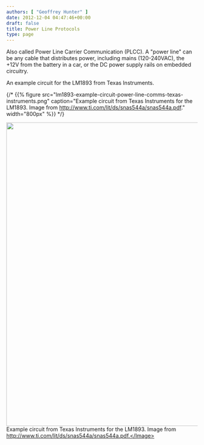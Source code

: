 ```yaml
---
authors: [ "Geoffrey Hunter" ]
date: 2012-12-04 04:47:46+00:00
draft: false
title: Power Line Protocols
type: page
---
```



<WarningIsNotes />

Also called Power Line Carrier Communication (PLCC). A "power line" can be any cable that distributes power, including mains (120-240VAC), the +12V from the battery in a car, or the DC power supply rails on embedded circuitry.

An example circuit for the LM1893 from Texas Instruments.

{/* {{% figure src="lm1893-example-circuit-power-line-comms-texas-instruments.png" caption="Example circuit from Texas Instruments for the LM1893. Image from http://www.ti.com/lit/ds/snas544a/snas544a.pdf."  width="800px" %}} */}

<Image src={lm1893_example_circuit_power_line_comms_texas_instruments} width="800">Example circuit from Texas Instruments for the LM1893. Image from http://www.ti.com/lit/ds/snas544a/snas544a.pdf.</Image>
